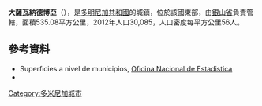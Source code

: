 {{Coord|18|57|0|N|69|48|0|W|display=title}}

'''大薩瓦納德博亞'''（{{lang-es|Sabana Grande de Boyá}}），是[[多明尼加共和國|多明尼加共和國]]的城鎮，位於該國東部，由[[銀山省|銀山省]]負責管轄，面積535.08平方公里，2012年人口30,085，人口密度每平方公里56人。

==參考資料==
*Superficies a nivel de municipios, [https://web.archive.org/web/20090417021712/http://one.gob.do/index.php?option=com_content&task=view&id=63&Itemid=283 Oficina Nacional de Estadistica]
*{{cite web
 |url         = http://www.one.gob.do/index.php?option=com_docman&task=cat_view&gid=113
 |title       = Listado de Codigos de Provincias, Municipio y Distritos Municipales, Actualizada a Junio 20 del 2006
 |publisher   = [http://one.gob.do/ Oficina Nacional de Estadística], Departamento de Cartografia, Division de Limites y Linderos
 |date        = 20 June 2006
 |language    = es
 |archiveurl  = https://web.archive.org/web/20070314215735/http://www.one.gob.do/index.php?option=com_docman&task=cat_view&gid=113
 |archivedate = 2007年3月14日
 |accessdate  = 12 August 2011
 |deadurl     = yes
}}

{{DominicanRepublic-geo-stub}}
[[Category:多米尼加城市|Category:多米尼加城市]]